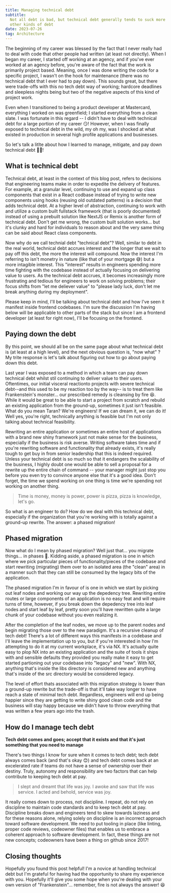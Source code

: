 ```yaml
---
title: Managing technical debt
subtitle:
  Not all debt is bad, but technical debt generally tends to suck more than most
  other kinds of debt
date: 2023-07-26
tag: Architecture
---
```


<InlineImage
  lazyLoadImage
  containerClassName="mx-0 lg:mx-0"
  src="https://res.cloudinary.com/dinypqsgl/image/upload/v1690343493/blog/scott-graham-5fNmWej4tAA-unsplash_vlsarc.jpg"
  alt="A picture of management by Scott Graham"
/>

The beginning of my career was blessed by the fact that I never really had to
deal with code that other people had written (at least not directly). When I
began my career, I started off working at an agency, and if you've ever worked
at an agency before, you're aware of the fact that the work is primarily project
based. Meaning, once I was done writing the code for a specific project, I
wasn't on the hook for maintenance (there was no technical debt that I ever had
to pay down). This sounds great, but there were trade-offs with this no tech
debt way of working; hardcore deadlines and sleepless nights being but two of
the negative aspects of this kind of project work.

Even when I transitioned to being a product developer at Mastercard, everything
I worked on was greenfield; I started everything from a clean slate. I was
fortunate in this regard -- I didn't have to deal with technical debt for a
large portion of my career 😏! However, when I was finally exposed to technical
debt in the wild, my oh my, was I shocked at what existed in production in
several high profile applications and businesses.

So let's talk a litlte about how I learned to manage, mitigate, and pay down
technical debt 🙏🏽!

## What is technical debt

<InlineImage
  lazyLoadImage
  containerClassName="mx-0 lg:mx-0"
  src="https://res.cloudinary.com/dinypqsgl/image/upload/v1690343497/blog/jp-valery-hfrDZAXwb5c-unsplash_qw3ty4.jpg"
  alt="A picture of burning money by JP Valery"
/>

Technical debt, at least in the context of this blog post, refers to decisions
that engineering teams make in order to expedite the delivery of features. For
example, at a granular level, continuing to use and expand up class components
that exist in a React codbase instead of trying to write new components using
hooks (reusing old outdated patterns) is a decision that adds technical debt. At
a higher level of abstraction, continuing to work with and utilize a custom
built fullstack framework (that is poorly documented) instead of using a
prebuilt solution like NextJS or Remix is another form of technical debt. Don't
get me wrong, the custom built solution works... but it's clunky and hard for
individuals to reason about and the very same thing can be said about React
class components.

<Callout
 type="success"
 title="It's not all bad!"
 description="tech debt just a trade off between speed of delievery and code quality."
/>

Now why do we call technial debt "technical debt"? Well, similar to debt in the
real world, technical debt accrues interest and the longer that we wait to pay
off this debt, the more the interest will compound. Now the interest I'm
referring to isn't monetry in nature (like that of your mortgage 😅) but a more
intagible interest. This "interest" results in engineers spending more time
fighting with the codebase instead of actually focusing on delivering value to
users. As the technical debt accrues, it becomes increasingly more frustrating
and tedious for engineers to work on solving problems; their focus shifts from
"let me deliever value" to "please lady luck, don't let me break anything during
my deployment".

Please keep in mind, I'll be talking about technical debt and how I've seen it
manifest inside frontend codebases. I'm sure the discussion I'm having below
will be applicable to other parts of the stack but since I am a frontend
developer (at least for right now), I'll be focusing on the frontend.

## Paying down the debt

<Callout
  type="alert"
  title="Fire is not always the answer!"
/>

By this point, we should all be on the same page about what technical debt is
(at least at a high level), and the next obvious question is, "now what" ? My
trite response is let's talk about figuring out how to go about paying down this
debt.

<LazyGiphy
  containerClassName='w-[50%] pb-[50%]'
  src="https://giphy.com/embed/p4wQuEvkP27fMt7f6y"
  giphyAttributionSrc="https://giphy.com/gifs/pudgypenguins-riot-torch-pitchfork-p4wQuEvkP27fMt7f6y"
/>

Last year I was exposed to a method in which a team can pay down technical debt
whilst stil continuing to deliver value to their users. Oftentimes, our initial
visceral reactionto projects with severe technical debt--and this used to be my
reaction too by the way-- is to treat them like Frankenstein's monster... our
prescribed remedy is cleansing by fire 😆. While it would be great to be able to
start a project from scratch and rebuild an existing application from the
ground-up, sometimes it just isn't feasible. What do you mean Taran? We're
engineers! If we can dream it, we can do it! Well yes, you're right, technically
anything is feasible but I'm not only talking about technical feasibility.

Rewriting an entire application or sometimes an entire host of applications with
a brand new shiny framework just not make sense for the business, especially if
the business is risk averse. Writing software takes time and if you're rewriting
software and functionality that already exists, it's really tough to get buy in
from senior leadership that this is indeed required. Unless your technical debt
is so much so that it endangers the scalability of the business, I highly doubt
one would be able to sell a proposal for a rewrite up the entire chain of
command -- your manager might just stop you before you even try to convince
anyone else that it's a good idea. Don't forget, the time we spend working on
one thing is time we're spending not working on another thing.


<BlockQuote
  author="April Ludgate"
>
Time is money, money is power, power is pizza, pizza is knowledge, let's go.
</BlockQuote>

So what is an engineer to do? How do we deal with this technical debt,
especially if the organization that you're working with is totally against a
ground-up rewrite. The answer: a phased migration!

## Phased migration

Now what do I mean by phased migration? Well just that... you migrate things...
in phases 🤣. Kidding aside, a phased migration is one in which where we pick
particular pieces of functionality/pieces of the codebase and start rewriting
(migrating) them over to an isolated area (the "clean" area) in a manner such
that they can still be consumed by the legacy bits of the application.

<InlineImage
  lazyLoadImage
  containerClassName="mx-0 lg:mx-0"
  src="https://res.cloudinary.com/dinypqsgl/image/upload/v1690344103/blog/legacy-and-new-code_aydlqx.png"
  alt="A picture of management by Scott Graham"
/>

The phased migration I'm in favour of is one in which we start by picking out
leaf nodes and working our way up the depedency tree. Rewriting entire routes or
large components of an application is no easy feat and will require turns of
time, however, if you break down the depedency tree into leaf nodes and start
leaf by leaf, pretty soon you'll have rewritten quite a large chunk of your
codebase without you even realizing it.

After the completion of the leaf nodes, we move up to the parent nodes and begin
migrating those over to the new paradigm. It's a recursive cleanup of tech debt!
There's a lot of different ways this manifests in a codebase and I'll leave the
implementation up to you, but if you're interested in how I'm attempting to do
it at my current workplace, it's via NX. It's actually quite easy to plop NX
into an existing application and the suite of tools it ships with and sensible
defaults they provided you really make it easy to get started partioning out
your codebase into "legacy" and "new". With NX, anything that's inside the libs
directory is considered new and anything that's inside of the src directory
would be considered legacy.

The level of effort thats associated with this migration strategy is lower than
a ground-up rewrite but the trade-off is that it'll take way longer to have
reach a state of minimal tech debt. Regardless, engineers will end up being
happier since they are getting to write shiny good clean code and the business
will stay happy because we didn't have to throw everything that was written a
few years ago into the trash.

## How do I manage tech debt

**Tech debt comes and goes; accept that it exists and that it's just something
that you need to manage**

There's two things I know for sure when it comes to tech debt; tech debt always
comes back (and that's okay 😊) and tech debt comes back at an excelerated rate
if teams do not have a sense of ownership over their destiny. Truly, autonomy
and responsibility are two factors that can help contribute to keeping tech debt
at pay.

<BlockQuote>I slept and dreamt that life was joy. I awoke and saw that life was service. I
acted and behold, service was joy.</BlockQuote>

It really comes down to process, not discipline. I repeat, do not rely on
discipline to maintain code standards and to keep tech debt at pay. Discipline
breaks down and engineers tend to skew towards laziness and for these reasons
alone, relying solely on discipline is an incorrect approach toward software
development. We need to put tooling in place (like linting, proper code reviews,
codeowner files) that enables us to embrace a coherent approach to software
development. In fact, these things are not new concepts; codeowners have been a
thing on github since 2017!

## Closing thoughts

Hopefully you found this post helpful! I'm a novice at handling technical debt
but I'm grateful for having had the opportunity to share my experience with you.
Hopefully it'll give you some hope when you're dealing with your own version of
"Frankenstein"... remember, fire is not always the answer! 😆
